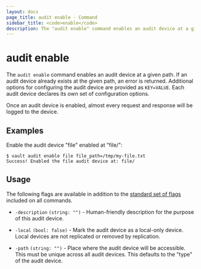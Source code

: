 ```yaml
---
layout: docs
page_title: audit enable - Command
sidebar_title: <code>enable</code>
description: The "audit enable" command enables an audit device at a given path.
---
```


# audit enable

The `audit enable` command enables an audit device at a given path. If an audit
device already exists at the given path, an error is returned. Additional
options for configuring the audit device are provided as `KEY=VALUE`. Each audit
device declares its own set of configuration options.

Once an audit device is enabled, almost every request and response will be
logged to the device.

## Examples

Enable the audit device "file" enabled at "file/":

```shell-session
$ vault audit enable file file_path=/tmp/my-file.txt
Success! Enabled the file audit device at: file/
```

## Usage

The following flags are available in addition to the [standard set of
flags](/docs/commands) included on all commands.

- `-description` `(string: "")` - Human-friendly description for the purpose of
  this audit device.

- `-local` `(bool: false)` - Mark the audit device as a local-only device.
  Local devices are not replicated or removed by replication.

- `-path` `(string: "")` - Place where the audit device will be accessible. This
  must be unique across all audit devices. This defaults to the "type" of the
  audit device.
